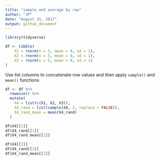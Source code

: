 ```yaml
---
title: "sample and average by row"
author: "JP"
date: "August 31, 2017"
output: github_document
---
```


```r
library(tidyverse)
```

```r
df <- tibble(
    X1 = rnorm(n = 5, mean = 0, sd = 1),
    X2 = rnorm(n = 5, mean = 0, sd = 1),
    X3 = rnorm(n = 5, mean = 0, sd = 1)
)
```

Use list columns to concatenate row values and then apply `sample()` and `mean()` functions
```r
df <- df %>% 
  rowwise() %>% 
  mutate(
    X4 = list(c(X1, X2, X3)),
    X4_rand = list(sample(X4, 2, replace = FALSE)),
    X4_rand_mean = mean(X4_rand)
  )
```

```r
df$X4[[1]] 
df$X4_rand[[1]] 
df$X4_rand_mean[[1]] 

df$X4[[2]] 
df$X4_rand[[2]] 
df$X4_rand_mean[[2]] 
```
